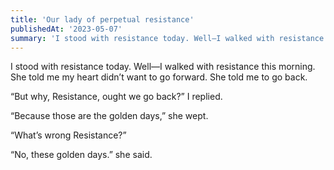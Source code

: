 ```yaml
---
title: 'Our lady of perpetual resistance'
publishedAt: '2023-05-07'
summary: 'I stood with resistance today. Well—I walked with resistance this morning. She told me my heart didn’t want to go forward.'
---
```


I stood with resistance today. Well—I walked with resistance this morning. She told me my heart didn’t want to go forward. She told me to go back.

“But why, Resistance, ought we go back?” I replied.

“Because those are the golden days,” she wept.

“What’s wrong Resistance?”

“No, these golden days.” she said.